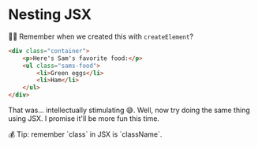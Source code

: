 # Nesting JSX

👨‍💼 Remember when we created this with `createElement`?

```html
<div class="container">
	<p>Here's Sam's favorite food:</p>
	<ul class="sams-food">
		<li>Green eggs</li>
		<li>Ham</li>
	</ul>
</div>
```

That was... intellectually stimulating 😅. Well, now try doing the same thing
using JSX. I promise it'll be more fun this time.

<callout-info class="aside">
	💰 Tip: remember `class` in JSX is `className`.
</callout-info>
